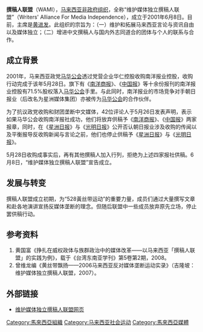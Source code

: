'''撰稿人联盟'''（WAMI），[[马来西亚|马来西亚]][[非政府组织|非政府组织]]，全称“维护媒体独立撰稿人联盟”（Writers' Alliance For Media Independence），成立于2001年6月8日。目前，主席是[[黄进发|黄进发]]。此组织的宗旨为：（一）维护和拓展马来西亚言论与资讯自由以及媒体独立；（二）增进中文撰稿人与国内外志同道合的团体与个人的联系与合作。

==成立背景==
{{main|2001年马华收购南洋商报事件}} 
2001年，马来西亚政党[[马华公会|马华公会]]透过党营企业华仁控股收购南洋报业控股，收购行动完成于该年5月28日。旗下有《[[南洋商报|南洋商报]]》、《[[中国报|中国报]]》等十余份报刊的南洋报业控股有71.5%股权落入[[马华公会|马华公会]]手里。与此同时，南洋报业的市场竞争对手朝日报业（后改名为星洲媒体集团）亦被传为[[马华公会|马华公会]]的合作伙伴。

为了抗议政党收购和财团垄断中文媒体，42位评论人于5月26日发表声明，表示如果马华公会收购南洋报社成功，他们将放弃供稿予《[[南洋商报|南洋商报]]》、《[[中国报|中国报]]》两家报章，同时，在《[[星洲日报|星洲日报]]》与《[[:光明日報_(馬來西亞)|光明日报]]》公开否认朝日报业涉及收购的传闻以及平衡报导反收购新闻与言论之前，他们也停止供稿予《[[星洲日报|星洲日报]]》与《[[:光明日報_(馬來西亞)|光明日报]]》。

5月28日收购成事实后，再有其他撰稿人加入行列，拒绝为上述四家报社供稿。6月8日，“维护媒体独立撰稿人联盟”宣告成立。

==发展与转变==

撰稿人联盟成立初期，为“528黃丝带运动”的重要力量，成员们通过大量撰写文章和赴各地演讲宣扬反媒体垄断的理念。但随后联盟中一些成员放弃原先立场，停止罢供稿行动。

==参考资料==
# 黄国富《挣扎在威权政体与族群政治中的媒体改革——以马来西亚「撰稿人联盟」的实践为例》，载于《台湾东南亚学刊》第5卷第2期，2008。
# 曾维龙编《黄丝带飘扬——2006马来西亚反对媒体垄断运动实录》（吉隆坡：维护媒体独立撰稿人联盟，2007）。


==外部链接==
* [http://wami528.wordpress.com/ 维护媒体独立撰稿人联盟网页] {{Wayback|url=http://wami528.wordpress.com/ |date=20210314164411 }}

[[Category:馬來西亞組織|Category:馬來西亞組織]]
[[Category:马来西亚社会运动|Category:马来西亚社会运动]]
[[Category:馬來西亞媒體|Category:馬來西亞媒體]]